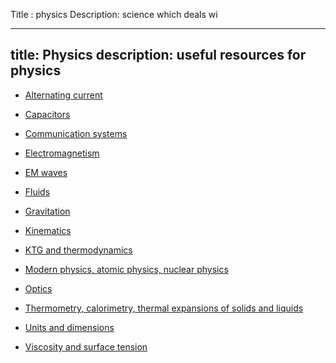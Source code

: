 Title : physics 
Description: science which deals wi

---
title: Physics
description: useful resources for physics
---


- [Alternating current](https://drive.google.com/file/d/10OMWfjcIeYX1Lr3WCh5DNKf2m84d9UC9/view?usp=drivesdk)

- [Capacitors](https://drive.google.com/file/d/1KAeaewO3B5dRDTUaE7zdQRGXTUeAkP2T/view?usp=drivesdk)

- [Communication systems](https://drive.google.com/file/d/136BBfO6bWiEqeDEP5dHw4OhAx7ybIOyE/view?usp=drivesdk)

- [Electromagnetism](https://drive.google.com/file/d/1peFrrnAm79NIYt16QVpz_5cvFLhGfSp8/view?usp=drivesdk)

- [EM waves](https://drive.google.com/file/d/1UX8SuBggKOtmZO4VU9EFd475He_qPrSK/view?usp=drivesdk)

- [Fluids](https://drive.google.com/file/d/1AFiJABO0KD9ysxdHU1AIJTyTPQqJzXH8/view?usp=drivesdk)

- [Gravitation](https://drive.google.com/file/d/1Lvzm5nb6WN_pl_NTIkZxL2Uuf0pu-whl/view?usp=drivesdk)

- [Kinematics](https://drive.google.com/file/d/1aKf0iQmp-DHJ_NR4tKUpryMW044otYTm/view?usp=drivesdk)

- [KTG and thermodynamics](https://drive.google.com/file/d/1LUZrcsEmhrFs4Zp_Um0iACdYd332kXNz/view?usp=drivesdk)

- [Modern physics, atomic physics, nuclear physics](https://drive.google.com/file/d/1fYsmf0AjBDIrdND0kcVw8opXiZA_hpil/view?usp=drivesdk)

- [Optics](https://drive.google.com/file/d/1DxzrPxip-hPluk_BQpeX47Nn1uW9z7Na/view?usp=drivesdk)

- [Thermometry, calorimetry, thermal expansions of solids and liquids](https://drive.google.com/file/d/1HO71dtf_rFKsR8Ln5omuM1-1OFLrHEpe/view?usp=drivesdk)

- [Units and dimensions](https://drive.google.com/file/d/1ASwdjQZAVym4CtcD-M-Y_xldmDYtQ6BP/view?usp=drivesdk)

- [Viscosity and surface tension](https://drive.google.com/file/d/1cT4PiwNDhp9hW-5B_wucp9USEiWiHLiJ/view?usp=drivesdk)

